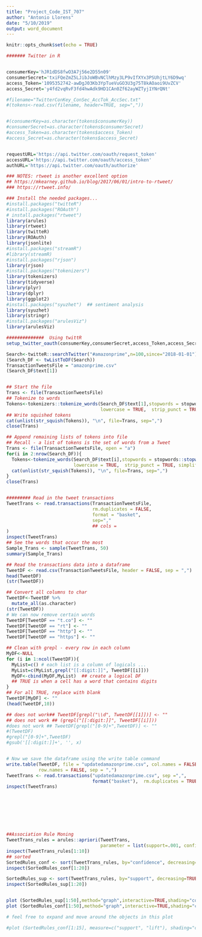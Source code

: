 ---
title: "Project_Code_IST_707"
author: "Antonio Llorens"
date: "5/10/2019"
output: word_document
---

```{r setup, include=FALSE}
knitr::opts_chunk$set(echo = TRUE)
```



```{r}
####### Twitter in R


consumerKey='hJR1dDS8fwO3A7j56e2D55n09'
consumerSecret='txiFQeZmZ5LJibJoWBvNClhMzy3LP9vIfXYx3PSUhjtLY6D9wq'
access_Token='1095352742-awDgJ03Kb3YpTueVuGO3U3g75T8kAOaoi9UvZCV'
access_Secret='y4fd2vqRvF3fd4hwAdk9HD1CAn0Zf62ayWZTyj1YNrQNt'

#filename="TwitterConKey_ConSec_AccTok_AccSec.txt"
#(tokens<-read.csv(filename, header=TRUE, sep=","))


#(consumerKey=as.character(tokens$consumerKey))
#consumerSecret=as.character(tokens$consumerSecret)
#access_Token=as.character(tokens$access_Token)
#access_Secret=as.character(tokens$access_Secret)


requestURL='https://api.twitter.com/oauth/request_token'
accessURL='https://api.twitter.com/oauth/access_token'
authURL='https://api.twitter.com/oauth/authorize'

### NOTES: rtweet is another excellent option
## https://mkearney.github.io/blog/2017/06/01/intro-to-rtweet/
### https://rtweet.info/

### Install the needed packages...
#install.packages("twitteR")
#install.packages("ROAuth")
# install.packages("rtweet")
library(arules)
library(rtweet)
library(twitteR)
library(ROAuth)
library(jsonlite)
#install.packages("streamR")
#library(streamR)
#install.packages("rjson")
library(rjson)
#install.packages("tokenizers")
library(tokenizers)
library(tidyverse)
library(plyr)
library(dplyr)
library(ggplot2)
#install.packages("syuzhet")  ## sentiment analysis
library(syuzhet)
library(stringr)
#install.packages("arulesViz")
library(arulesViz)

##############  Using twittR 
setup_twitter_oauth(consumerKey,consumerSecret,access_Token,access_Secret)

Search<-twitteR::searchTwitter("#amazonprime",n=100,since="2018-01-01")
(Search_DF <- twListToDF(Search))
TransactionTweetsFile = "amazonprime.csv"
(Search_DF$text[1])


## Start the file
Trans <- file(TransactionTweetsFile)
## Tokenize to words 
Tokens<-tokenizers::tokenize_words(Search_DF$text[1],stopwords = stopwords::stopwords("en"), 
                                   lowercase = TRUE,  strip_punct = TRUE, strip_numeric = TRUE,simplify = TRUE)
## Write squished tokens
cat(unlist(str_squish(Tokens)), "\n", file=Trans, sep=",")
close(Trans)

## Append remaining lists of tokens into file
## Recall - a list of tokens is the set of words from a Tweet
Trans <- file(TransactionTweetsFile, open = "a")
for(i in 2:nrow(Search_DF)){
  Tokens<-tokenize_words(Search_DF$text[i],stopwords = stopwords::stopwords("en"), 
                         lowercase = TRUE,  strip_punct = TRUE, simplify = TRUE)
  cat(unlist(str_squish(Tokens)), "\n", file=Trans, sep=",")
}
close(Trans)


######### Read in the tweet transactions
TweetTrans <- read.transactions(TransactionTweetsFile,
                                rm.duplicates = FALSE, 
                                format = "basket",
                                sep=","
                                ## cols = 
)
inspect(TweetTrans)
## See the words that occur the most
Sample_Trans <- sample(TweetTrans, 50)
summary(Sample_Trans)

## Read the transactions data into a dataframe
TweetDF <- read.csv(TransactionTweetsFile, header = FALSE, sep = ",")
head(TweetDF)
(str(TweetDF))

## Convert all columns to char 
TweetDF<-TweetDF %>%
  mutate_all(as.character)
(str(TweetDF))
# We can now remove certain words
TweetDF[TweetDF == "t.co"] <- ""
TweetDF[TweetDF == "rt"] <- ""
TweetDF[TweetDF == "http"] <- ""
TweetDF[TweetDF == "https"] <- ""

## Clean with grepl - every row in each column
MyDF<-NULL
for (i in 1:ncol(TweetDF)){
  MyList=c() # each list is a column of logicals ...
  MyList=c(MyList,grepl("[[:digit:]]", TweetDF[[i]]))
  MyDF<-cbind(MyDF,MyList)  ## create a logical DF
  ## TRUE is when a cell has a word that contains digits
}
## For all TRUE, replace with blank
TweetDF[MyDF] <- ""
(head(TweetDF,10))

## does not work## TweetDF[grepl("\\d", TweetDF[[1]])] <- ""
## does not work ## (grepl("[[:digit:]]", TweetDF[[i]]))
#does not work ## TweetDF[grepl("[0-9]+",TweetDF)] <- ""
#(TweetDF)
#grepl("[0-9]+",TweetDF)
#gsub('[[:digit:]]+', '', x)


# Now we save the dataframe using the write table command 
write.table(TweetDF, file = "updatedamazonprime.csv", col.names = FALSE, 
            row.names = FALSE, sep = ",")
TweetTrans <- read.transactions("updatedamazonprime.csv", sep =",", 
                                format("basket"),  rm.duplicates = TRUE)
inspect(TweetTrans)









```

```{r}

##Association Rule Moning
TweetTrans_rules = arules::apriori(TweetTrans, 
                                   parameter = list(support=.001, confidence=.001, minlen=2))
inspect(TweetTrans_rules[1:10])
## sorted
SortedRules_conf <- sort(TweetTrans_rules, by="confidence", decreasing=TRUE)
inspect(SortedRules_conf[1:20])

SortedRules_sup <- sort(TweetTrans_rules, by="support", decreasing=TRUE)
inspect(SortedRules_sup[1:20])


plot (SortedRules_sup[1:50],method="graph",interactive=TRUE,shading="confidence") 
plot (SortedRules_conf[1:50],method="graph",interactive=TRUE,shading="confidence") 

# feel free to expand and move around the objects in this plot

#plot (SortedRules_conf[1:15], measure=c("support", "lift"), shading="confidence")
```

